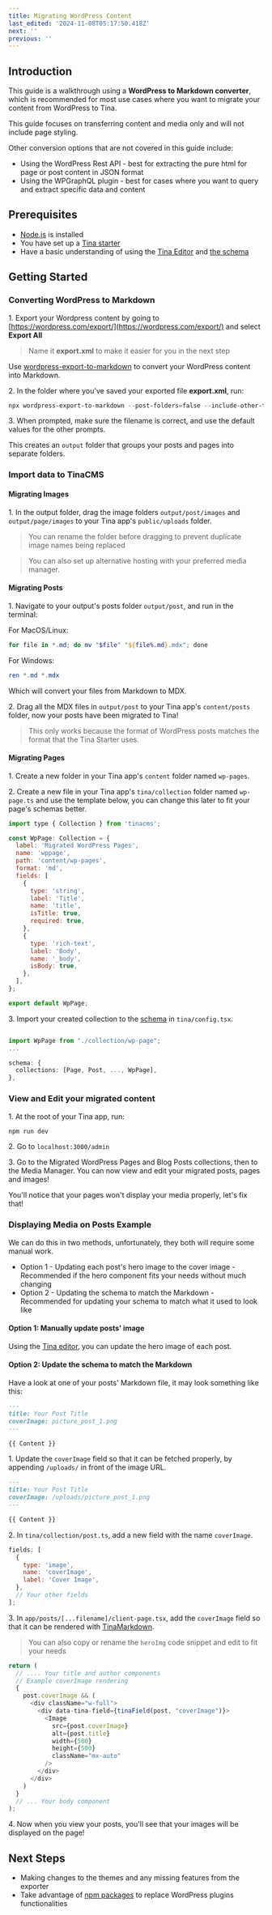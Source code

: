 ```yaml
---
title: Migrating WordPress Content
last_edited: '2024-11-08T05:17:50.418Z'
next: ''
previous: ''
---
```


## Introduction

This guide is a walkthrough using a **WordPress to Markdown converter**, which is recommended for most use cases where you want to migrate your content from WordPress to Tina.

This guide focuses on transferring content and media only and will not include page styling.

Other conversion options that are not covered in this guide include:

* Using the WordPress Rest API - best for extracting the pure html for page or post content in JSON format
* Using the WPGraphQL plugin - best for cases where you want to query and extract specific data and content

## Prerequisites

* [Node.js](https://nodejs.org/) is installed
* You have set up a [Tina starter](https://tina.io/docs/introduction/using-starter)
* Have a basic understanding of using the [Tina Editor](https://tina.io/docs/using-tina-editor) and [the schema](https://tina.io/docs/schema)

## Getting Started

### Converting WordPress to Markdown

1\. Export your Wordpress content by going to [https://wordpress.com/export/](https://wordpress.com/export/) and select **Export All**

> Name it **export.xml** to make it easier for you in the next step

Use [wordpress-export-to-markdown](https://github.com/lonekorean/wordpress-export-to-markdown) to convert your WordPress content into Markdown.

2\. In the folder where you've saved your exported file **export.xml**, run:

```powershell
npx wordpress-export-to-markdown --post-folders=false --include-other-types=true
```

3\. When prompted, make sure the filename is correct, and use the default values for the other prompts.

This creates an `output` folder that groups your posts and pages into separate folders.

### Import data to TinaCMS

#### Migrating Images

1\. In the output folder, drag the image folders `output/post/images` and `output/page/images` to your Tina app's `public/uploads` folder.

> You can rename the folder before dragging to prevent duplicate image names being replaced

> You can also set up alternative hosting with your preferred media manager.

#### Migrating Posts

1\. Navigate to your output's posts folder `output/post`, and run in the terminal:

For MacOS/Linux:

```powershell
for file in *.md; do mv "$file" "${file%.md}.mdx"; done
```

For Windows:

```powershell
ren *.md *.mdx
```

Which will convert your files from Markdown to MDX.

2\. Drag all the MDX files in `output/post` to your Tina app's `content/posts` folder, now your posts have been migrated to Tina!

> This only works because the format of WordPress posts matches the format that the Tina Starter uses.

#### Migrating Pages

<WarningCallout body="If you are having trouble with this step, feel free to contact a developer for assistance through our [Community Discord Server](https://discord.com/invite/zumN63Ybpf)." />

1\. Create a new folder in your Tina app's `content` folder named `wp-pages`.

2\. Create a new file in your Tina app's `tina/collection` folder named `wp-page.ts` and use the template below, you can change this later to fit your page's schemas better.

```javascript
import type { Collection } from 'tinacms';

const WpPage: Collection = {
  label: 'Migrated WordPress Pages',
  name: 'wppage',
  path: 'content/wp-pages',
  format: 'md',
  fields: [
    {
      type: 'string',
      label: 'Title',
      name: 'title',
      isTitle: true,
      required: true,
    },
    {
      type: 'rich-text',
      label: 'Body',
      name: '_body',
      isBody: true,
    },
  ],
};

export default WpPage;
```

3\. Import your created collection to the [schema](https://tina.io/docs/reference/schema) in `tina/config.tsx`.

```typescript

import WpPage from "./collection/wp-page";
...

schema: {
  collections: [Page, Post, ..., WpPage],
},
```

### View and Edit your migrated content

1\. At the root of your Tina app, run:

```powershell
npm run dev
```

2\. Go to `localhost:3000/admin`

3\. Go to the Migrated WordPress Pages and Blog Posts collections, then to the Media Manager. You can now view and edit your migrated posts, pages and images!

You'll notice that your pages won't display your media properly, let's fix that!

### Displaying Media on Posts Example

We can do this in two methods, unfortunately, they both will require some manual work.

* Option 1 - Updating each post's hero image to the cover image - Recommended if the hero component fits your needs without much changing
* Option 2 - Updating the schema to match the Markdown - Recommended for updating your schema to match what it used to look like

#### Option 1: Manually update posts' image

Using the [Tina editor](https://tina.io/docs/using-tina-editor), you can update the hero image of each post.

#### Option 2: Update the schema to match the Markdown

Have a look at one of your posts' Markdown file, it may look something like this:

```markdown
---
title: Your Post Title
coverImage: picture_post_1.png
---

{{ Content }}
```

1\. Update the `coverImage` field so that it can be fetched properly, by appending `/uploads/` in front of the image URL.

```markdown
---
title: Your Post Title
coverImage: /uploads/picture_post_1.png
---

{{ Content }}
```

2\. In `tina/collection/post.ts`, add a new field with the name `coverImage`.

```javascript
fields: [
  {
    type: 'image',
    name: 'coverImage',
    label: 'Cover Image',
  },
  // Your other fields
];
```

3\. In `app/posts/[...filename]/client-page.tsx`, add the `coverImage` field so that it can be rendered with [TinaMarkdown](https://tina.io/docs/editing/markdown#rendering-content-with-tinamarkdown).

> You can also copy or rename the `heroImg` code snippet and edit to fit your needs

```javascript
return (
  // .... Your title and author components
  // Example coverImage rendering
  {
    post.coverImage && (
      <div className="w-full">
        <div data-tina-field={tinaField(post, "coverImage")}>
          <Image
            src={post.coverImage}
            alt={post.title}
            width={500}
            height={500}
            className="mx-auto"
          />
        </div>
      </div>
    )
  }
  // ... Your body component
);
```

4\. Now when you view your posts, you'll see that your images will be displayed on the page!

## Next Steps

* Making changes to the themes and any missing features from the exporter
* Take advantage of [npm packages](https://www.npmjs.com/) to replace WordPress plugins functionalities

